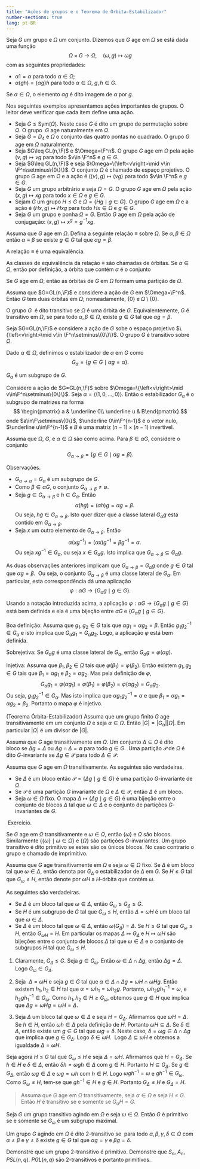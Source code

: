 ```yaml
---
title: "Ações de grupos e o Teorema de Órbita-Estabilizador"
number-sections: true
lang: pt-BR
---
```




<div class="definition">
Seja $G$ um grupo e $\Omega$ um conjunto. Dizemos que $G$ age em $\Omega$ se está dada uma função
$$
\Omega\times G\to \Omega,\quad (\omega,g)\mapsto \omega g
$$
com as seguintes propriedades:

* $\alpha 1=\alpha$ para todo $\alpha\in\Omega$;
* $\alpha(gh)=(\alpha g)h$ para todo $\alpha\in \Omega$, $g,h\in G$.

Se $\alpha\in\Omega$, o elemento $\alpha g$ é dito imagem de $\alpha$ por $g$.
</div>

<div class="example">
Nos seguintes exemplos apresentamos ações importantes de grupos. O leitor deve verificar que cada item define uma ação.

* Seja $G\leq\mbox{Sym}(\Omega)$. Neste caso $G$ é dito um grupo de permutação sobre $\Omega$. O grupo  $G$ age naturalmente em $\Omega$.
* Seja $G=D_4$ e $\Omega$ o conjunto das quatro pontas no quadrado. O grupo $G$ age em $\Omega$ naturalmente.
* Seja $G\leq GL(n,\F)$ e $\Omega=\F^n$. O grupo $G$ age em $\Omega$ pela ação $(v,g)\mapsto vg$ para todo $v\in \F^n$ e $g\in G$.
* Seja $G\leq GL(n,\F)$ e seja $\Omega=\{\left<v\right>\mid v\in \F^n\setminus\{0\}\}$. O conjunto $\Omega$ é chamado de espaço projetivo. O grupo $G$ age em $\Omega$ e a ação é $(\left<v\right>,g)\mapsto \left<vg\right>$ para todo $v\in \F^n$ e $g\in G$.
* Seja $G$ um grupo arbitrário e seja $\Omega=G$. O grupo $G$ age em $\Omega$ pela ação $(x,g)\mapsto xg$ para todo $x\in \Omega$ e $g\in G$.
* Sejam $G$ um grupo $H\leq G$ e $\Omega=\{Hg\mid g\in G\}$. O grupo $G$ age em $\Omega$ e a ação é $(Hx,g)\mapsto Hxg$ para todo $Hx\in\Omega$ e $g\in G$.
* Seja $G$ um grupo e ponha $\Omega=G$. Então $G$ age em $\Omega$ pela ação de conjugação: $(x,g)\mapsto x^g=g^{-1}xg$.
</div>

<div class="definition">
Assuma que $G$ age em $\Omega$. Defina a seguinte relação $\equiv$ sobre $\Omega$. Se $\alpha,\beta\in\Omega$ então $\alpha\equiv\beta$ se existe $g\in G$ tal que $\alpha g=\beta$.
</div>

<div class="exercise">A relação $\equiv$ é uma equivalência.
</div>

As classes de equivalência da relação $\equiv$ são chamadas de órbitas. Se $\alpha\in\Omega$, então por definição, a órbita que contém $\alpha$ é o conjunto
\begin{eqnarray*}
\alpha G&:=&\{\beta\in\Omega\mid \alpha\equiv \beta\}\\&=&
\{\beta\in\Omega\mid \beta=\alpha g\mbox{ com algum $g\in G$}\}\\&=&
\{\alpha g\mid g\in G\}.
\end{eqnarray*}

Se $G$ age em $\Omega$, então as órbitas de $G$ em $\Omega$ formam uma partição de $\Omega$.

<div class="example">
Assuma que $G=GL(n,\F)$ e considere a ação de $G$ em $\Omega=\F^n$. Então $G$ tem duas órbitas em $\Omega$; nomeadamente, $\{0\}$ e $\Omega\setminus\{0\}$.
</div>

<div class="definition">
O grupo $G$  é dito transitivo se $\Omega$ é uma órbita de $G$. Equivalentemente, $G$ é transitivo em $\Omega$, se para todo $\alpha,\beta\in\Omega$, existe $g\in G$ tal que $\alpha g=\beta$.
</div>

<div class="example">
Seja $G=GL(n,\F)$ e considere a ação de $G$ sobe o espaço projetivo $\{\left<v\right>\mid v\in \F^n\setminus\{0\}\}$. O grupo $G$ é transitivo sobre $\Omega$.
</div>

<div class="definition">
Dado $\alpha\in\Omega$, definimos o estabilizador de $\alpha$ em $G$ como
$$
G_\alpha=\{g\in G\mid \alpha g=\alpha\}.
$$
</div>

<div class="example">
$G_\alpha$ é um subgrupo de $G$.
</div>

<div class="example">
Considere a ação de $G=GL(n,\F)$ sobre $\Omega=\{\left<v\right>\mid v\in\F^n\setminus\{0\}\}$. Seja $\alpha=\left<(1,0,\ldots,0)\right>$. Então o estabilizador $G_\alpha$ é o subgrupo de matrizes na forma
$$
\begin{pmatrix} a & \underline 0\\ \underline u & B\end{pmatrix}
$$
onde $a\in\F\setminus\{0\}$, $\underline 0\in\F^{n-1}$ é o vetor nulo, $\underline u\in\F^{n-1}$ e $B$ é uma matriz $(n-1)\times(n-1)$ invertivel.
</div>

Assuma que $\Omega$, $G$, e $\alpha\in\Omega$ são como acima. Para $\beta\in \alpha G$, considere o conjunto
$$
G_{\alpha\to\beta}=\{g\in G\mid \alpha g=\beta\}.
$$

Observações. 

* $G_{\alpha\to\alpha}=G_{\alpha}$ é um subgrupo de $G$.
* Como $\beta\in \alpha G$, o conjunto $G_{\alpha\to\beta}\neq\emptyset$.
* Seja $g\in G_{\alpha\to\beta}$ e $h\in G_\alpha$. Então
$$
\alpha(hg)=(\alpha h)g=\alpha g=\beta.
$$
Ou seja, $hg\in G_{\alpha\to \beta}$. Isto quer dizer que a classe lateral $G_\alpha g$ está contido em $G_{\alpha\to\beta}$.
* Seja $x$ um outro elemento de $G_{\alpha\to\beta}$. Então
$$
\alpha (xg^{-1})=(\alpha x)g^{-1}=\beta g^{-1}=\alpha.
$$
Ou seja $xg^{-1}\in G_\alpha$, ou seja $x\in G_\alpha g$. Isto implica que $G_{\alpha\to\beta}\subseteq G_\alpha g$.

As duas observações anteriores implicam que $G_{\alpha\to\beta}=G_{\alpha}g$ onde $g\in G$ tal que $\alpha g=\beta$.  Ou seja, o conjunto $G_{\alpha\to\beta}$ é uma classe lateral de $G_\alpha$. Em particular, esta correspondência dá uma aplicação 
$$
\varphi:\alpha G\to \{G_\alpha g\mid g\in G\}.
$$

<div class="lemma">
Usando a notação introduzida acima, a aplicação $\varphi:\alpha G\to \{G_\alpha g\mid g\in G\}$ está bem definida e ela é uma bijeção entre $\alpha G$ e $\{G_\alpha g\mid g\in G\}$.
</div>

<div class="proof">
Boa definição: Assuma que $g_1,g_2\in G$ tais que $\alpha g_1=\alpha g_2=\beta$. Então $g_1g_2^{-1}\in G_\alpha$ e isto implica que $G_\alpha g_1=G_\alpha g_2$. Logo, a aplicação $\varphi$ está bem definida.

Sobrejetiva: Se $G_\alpha g$ é uma classe lateral de $G_\alpha$, então $G_\alpha g=\varphi(\alpha g)$.

Injetiva: Assuma que $\beta_1,\beta_2\in \Omega$ tais que $\varphi(\beta_1)=\varphi(\beta_2)$. Então existem $g_1,g_2\in G$ tais que $\beta_1=\alpha g_1$ e $\beta_2=\alpha g_2$. Mas pela definição de $\varphi$,
$$
G_\alpha g_1=\varphi(\alpha g_1)=\varphi(\beta_1)=\varphi(\beta_2)=\varphi(\alpha g_2)=G_\alpha g_2.
$$
Ou seja, $g_1g_2^{-1}\in G_\alpha$. Mas isto implica que $\alpha g_1g_2^{-1}=\alpha$ e que $\beta_1=\alpha g_1=\alpha g_2=\beta_2$. Portanto o mapa $\varphi$ é injetivo.
</div>

<div class="theorem">
(Teorema Órbita-Estabilizador) Assuma que um grupo finito $G$ age transitivamente em um conjunto $\Omega$ e seja $\alpha\in\Omega$. Então $|G|=|G_\alpha||\Omega|$. Em particular $|\Omega|$ é um divisor de $|G|$.
</div>

<div class="definition">
Assuma que $G$ age transitivamente em $\Omega$. Um conjunto $\Delta\subseteq \Omega$ é dito bloco se $\Delta g=\Delta$ ou $\Delta g\cap\Delta=\emptyset$ para todo $g\in G$.  Uma partição $\mathcal P$ de $\Omega$ é dito $G$-invariante se $\Delta g\in \mathcal P$ para todo $\Delta\in \mathcal P$.
</div>

<div class="lemma">
Assuma que $G$ age em $\Omega$ transitivamente. As seguintes são verdadeiras.

* Se $\Delta$ é um bloco então $\mathcal P=\{\Delta g\mid g\in G\}$ é uma partição  $G$-invariante de $\Omega$.
* Se $\mathcal P$ é uma partição $G$ invariante de $\Omega$ e $\Delta\in\mathcal P$, então $\Delta$ é um bloco.
* Seja $\omega\in\Omega$ fixo. O mapa $\Delta\mapsto \{\Delta g\mid g\in G\}$ é uma bijeção entre o conjunto de blocos $\Delta$ tal que $\omega\in\Delta$ e o conjunto de partições $G$-invariantes de $G$.
</div>

<div class="proof"> Exercício.</div>

<div class="definition">
Se $G$ age em $\Omega$ transitivamente e $\omega\in\Omega$, então $\{\omega\}$ e $\Omega$ são blocos. Similarmente $\{\{\omega\}\mid\omega\in\Omega\}$ e $\{\Omega\}$ são partições $G$-invariantes. Um grupo transitivo é dito primitivo se estes são os únicos blocos. No caso contrario o grupo e chamado de imprimitivo.
</div>


Assuma que $G$ age transitivamente em $\Omega$ e seja $\omega\in\Omega$ fixo. Se $\Delta$ é um bloco tal que $\omega\in\Delta$, então denota por $G_\Delta$ o estabilizador de $\Delta$ em $G$. Se $H\leq G$ tal que $G_\omega\leq H$, então denote por $\omega H$ a $H$-órbita que contém $\omega$.

<div class="theorem">
As seguintes são verdadeiras.

* Se $\Delta$ é um bloco tal que $\omega\in\Delta$, então $G_\omega \leq G_\Delta\leq G$.
* Se $H$ é um subgrupo de $G$ tal que $G_\omega\leq H$, então $\Delta=\omega H$ é um bloco tal que $\omega\in\Delta$.
* Se $\Delta$ é um bloco tal que $\omega\in\Delta$, então $\omega(G_\Delta)=\Delta$. Se $H\leq G$ tal que $G_\omega\leq H$, então $G_{\omega H}=H$. Em particular os mapas $\Delta\mapsto G_\Delta$ e $H\mapsto \omega H$ são bijeções entre o conjunto de blocos $\Delta$ tal que $\omega\in\Delta$ e o conjunto de subgrupos $H$ tal que $G_\omega\leq H$.
</div>

<div class="proof">
1. Claramente, $G_\Delta\leq G$. Seja $g\in G_\omega$. Então $\omega\in \Delta\cap \Delta g$, então $\Delta g=\Delta$. Logo $G_\omega\in G_\Delta$.

2. Seja  $\Delta=\omega H$ e seja $g\in G$ tal que $\alpha \in \Delta\cap \Delta g=\omega H\cap \omega Hg$. Então existem $h_1,h_2\in H$ tal que $\alpha=\omega h_1=\omega h_2g$. Portanto, $\omega h_2gh_1^{-1}=\omega$, e $h_2gh_1^{-1}\in G_\omega$. Como $h_1,h_2\in H\geq G_\omega$, obtemos que $g\in H$ que implica que $\Delta g=\omega Hg=\omega H=\Delta$.

3. Seja $\Delta$ um bloco tal que $\omega\in \Delta$ e seja $H=G_\Delta$. Afirmamos que $\omega H=\Delta$. Se $h\in H$, então $\omega h\in \Delta$ pela definição de $H$. Portanto $\omega H\subseteq \Delta$. Se $\delta\in\Delta$, então existe um $g\in G$ tal que $\omega g=\delta$. Neste caso, $\delta=\omega g\in \Delta\cap \Delta g$ que implica que $g\in G_\Delta$. Logo $\delta\in \omega H$.  Logo $\Delta\subseteq \omega H$ e obtemos a igualdade $\Delta= \omega H$.

Seja agora $H\leq G$ tal que $G_\omega\leq H$ e seja $\Delta=\omega H$. Afirmamos que $H=G_\Delta$. Se $h\in H$ e $\delta\in \Delta$, então $\delta h=\omega gh\in\Delta$ com $g\in H$. Portanto $H\subseteq G_\Delta$. Se $g\in G_\Delta$, então $\omega g\in\Delta$ e $\omega g=\omega h$ com $h\in H$. Logo $\omega gh^{-1}=\omega$ e $gh^{-1}\in G_\omega$. Como $G_\omega\leq H$, tem-se que $gh^{-1}\in H$ e $g\in H$. Portanto $G_\Delta\leq H$ e $G_\Delta=H$.
</div>

<div class="exercise">>Assuma que $G$ age em $\Omega$ transitivamente, seja $\alpha\in\Omega$ e seja $H\leq G$. Então $H$ é transitivo se e somente se $G_\alpha H=G$.
</div>

<div class="corollary">Seja $G$ um grupo transitivo agindo em $\Omega$ e seja $\omega\in\Omega$. Então $G$ é primitivo se e somente se $G_\omega$ é um subgrupo maximal.
</div>

<div class="definition">
Um grupo $G$ agindo em $\Omega$ é dito 2-transitivo se  para todo $\alpha,\beta,\gamma,\delta\in\Omega$ com $\alpha\neq \beta$ e $\gamma\neq \delta$ existe $g\in G$ tal que $\alpha g=\gamma$ e $\beta g=\delta$.
</div>

<div class="exercise">
Demonstre que um grupo 2-transitivo é primitivo. Demonstre que $S_n$, $A_n$, $PSL(n,q)$. $PGL(n,q)$ são 2-transitivos e portanto primitivos.
</div>